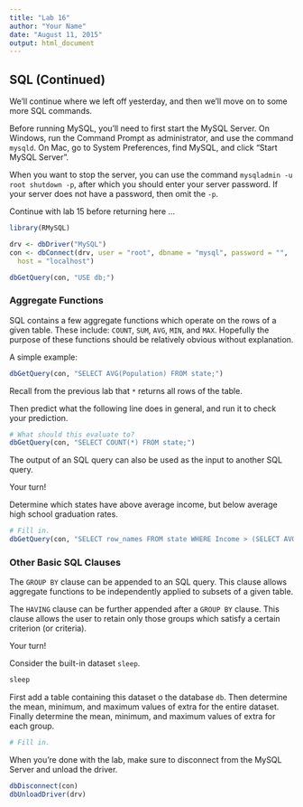 ```yaml
---
title: "Lab 16"
author: "Your Name"
date: "August 11, 2015"
output: html_document
---
```


## SQL (Continued)

We'll continue where we left off yesterday, and then we'll move on to some more SQL commands.

Before running MySQL, you'll need to first start the MySQL Server.
On Windows, run the Command Prompt as administrator, and use the command `mysqld`.
On Mac, go to System Preferences, find MySQL, and click "Start MySQL Server".

When you want to stop the server, you can use the command `mysqladmin -u root shutdown -p`, after which you should enter your server password.
If your server does not have a password, then omit the `-p`.

Continue with lab 15 before returning here ...

```r
library(RMySQL)

drv <- dbDriver("MySQL")
con <- dbConnect(drv, user = "root", dbname = "mysql", password = "",
  host = "localhost")

dbGetQuery(con, "USE db;")
```

### Aggregate Functions

SQL contains a few aggregate functions which operate on the rows of a given table.
These include: `COUNT`, `SUM`, `AVG`, `MIN`, and `MAX`.
Hopefully the purpose of these functions should be relatively obvious without explanation.

A simple example:

```r
dbGetQuery(con, "SELECT AVG(Population) FROM state;")
```

Recall from the previous lab that `*` returns all rows of the table.

Then predict what the following line does in general, and run it to check your prediction.

```r
# What should this evaluate to?
dbGetQuery(con, "SELECT COUNT(*) FROM state;")
```

The output of an SQL query can also be used as the input to another SQL query.

Your turn!

Determine which states have above average income, but below average high school graduation rates.

```r
# Fill in.
dbGetQuery(con, "SELECT row_names FROM state WHERE Income > (SELECT AVG(Income) from state) AND Illiteracy < (SELECT AVG(Illiteracy) from state);")
```

### Other Basic SQL Clauses

The `GROUP BY` clause can be appended to an SQL query.
This clause allows aggregate functions to be independently applied to subsets of a given table.

The `HAVING` clause can be further appended after a `GROUP BY` clause.
This clause allows the user to retain only those groups which satisfy a certain criterion (or criteria).

Your turn!

Consider the built-in dataset `sleep`.

```r
sleep
```

First add a table containing this dataset o the database `db`.
Then determine the mean, minimum, and maximum values of extra for the entire dataset.
Finally determine the mean, minimum, and maximum values of extra for each group.

```r
# Fill in.
```

When you're done with the lab, make sure to disconnect from the MySQL Server and unload the driver.

```r
dbDisconnect(con)
dbUnloadDriver(drv)
```
